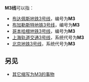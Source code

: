 {{线路名消歧义}}
'''M3线'''可以指：
* [[布达佩斯地铁3号线|布达佩斯地铁3号线]]，编号为'''M3'''
* [[布加勒斯特地铁3号线|布加勒斯特地铁3号线]]，编号为'''M3'''
* [[哥本哈根地铁3号线|哥本哈根地铁3号线]]，编号为'''M3'''
* [[上海轨道交通3号线|上海轨道交通3号线]]，系统代号为'''M3'''
* [[北京地铁3号线|北京地铁3号线]]，系统代号为'''M3'''

==另见==

* [[M3|其它缩写为M3的事物]]
{{disambig|cat=三字路线名消歧义}}